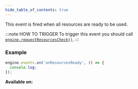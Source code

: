 ```yaml
---
hide_table_of_contents: true
---
```



This event is fired when all resources are ready to be used.

:::note HOW TO TRIGGER
To trigger this event you should call [`engine.requestResourcesCheck()`](/sdk/methods/engine/requestResourcesCheck).
:::

### Example

```js
engine.events.on('onResourcesReady', () => {
  console.log;
});
```

**Available on:** <ClientTag />
